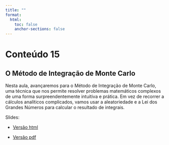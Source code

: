 ```yaml
---
title: ""
format:
  html:
    toc: false
    anchor-sections: false
---
```


# Conteúdo 15

## O Método de Integração de Monte Carlo

Nesta aula, avançaremos para o Método de Integração de Monte Carlo, uma técnica que nos permite resolver problemas matemáticos complexos de uma forma surpreendentemente intuitiva e prática. Em vez de recorrer a cálculos analíticos complicados, vamos usar a aleatoriedade e a Lei dos Grandes Números para calcular o resultado de integrais.

Slides:

- [Versão html](/slides/15-O-Metodo-de-Integracao-de-Monte-Carlo/15-O-Metodo-de-Integracao-de-Monte-Carlo.html){target="_blank"}

- [Versão pdf](/PDF_slides/15-O-Metodo-de-Integracao-de-Monte-Carlo.pdf){target="_blank"}

